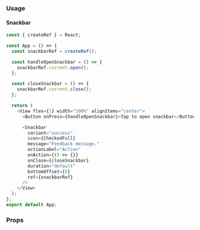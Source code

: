 ### Usage

#### Snackbar

```javascript type=expo state=true
const { createRef } = React;

const App = () => {
  const snackbarRef = createRef();

  const handleOpenSnackbar = () => {
    snackbarRef.current.open();
  };

  const closeSnackbar = () => {
    snackbarRef.current.close();
  };

  return (
    <View flex={1} width="100%" alignItems="center">
      <Button onPress={handleOpenSnackbar}>Tap to open snackbar</Button>

      <Snackbar
        variant="success"
        icon={CheckedFull}
        message="Feedback message."
        actionLabel="Action"
        onAction={() => {}}
        onClose={closeSnackbar}
        duration="default"
        bottomOffset={0}
        ref={snackbarRef}
      />
    </View>
  );
};
export default App;
```

### Props

<PropsTable component="Snackbar" platform="native" />
